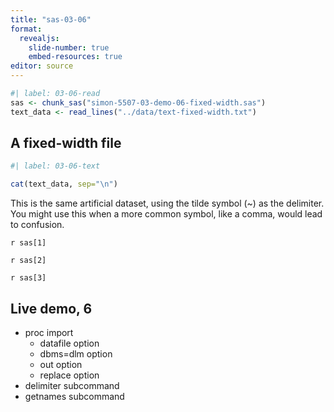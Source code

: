 ```yaml
---
title: "sas-03-06"
format: 
  revealjs:
    slide-number: true
    embed-resources: true
editor: source
---
```


```r
#| label: 03-06-read
sas <- chunk_sas("simon-5507-03-demo-06-fixed-width.sas")
text_data <- read_lines("../data/text-fixed-width.txt")
```

## A fixed-width file

```r
#| label: 03-06-text

cat(text_data, sep="\n")
```

::: notes

This is the same artificial dataset, using the tilde symbol (~) as the delimiter. You might use this when a more common symbol, like a comma, would lead to confusion.

:::

`r sas[1]`

`r sas[2]`

`r sas[3]`

## Live demo, 6

-   proc import
    -   datafile option
    -   dbms=dlm option
    -   out option
    -   replace option
-   delimiter subcommand
-   getnames subcommand
